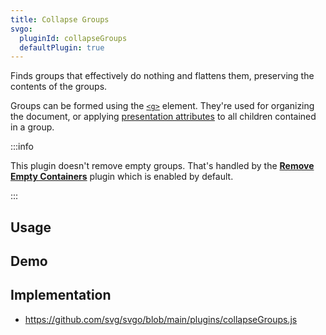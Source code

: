 ```yaml
---
title: Collapse Groups
svgo:
  pluginId: collapseGroups
  defaultPlugin: true
---
```


Finds groups that effectively do nothing and flattens them, preserving the contents of the groups.

Groups can be formed using the [`<g>`](https://developer.mozilla.org/docs/Web/SVG/Element/g) element. They're used for organizing the document, or applying [presentation attributes](https://developer.mozilla.org/docs/Web/SVG/Attribute/Presentation) to all children contained in a group.

:::info

This plugin doesn't remove empty groups. That's handled by the [**Remove Empty Containers**](/docs/plugins/remove-empty-containers/) plugin which is enabled by default.

:::

## Usage

<PluginUsage />

## Demo

<PluginDemo />

## Implementation

- https://github.com/svg/svgo/blob/main/plugins/collapseGroups.js
